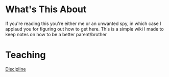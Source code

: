 = What's This About =
If you're reading this you're either me or an unwanted spy, in which case I applaud you for figuring out how to get here. 
This is a simple wiki I made to keep notes on how to be a better parent/brother


= Teaching =
[[./teaching.wiki***REMOVED***Discipline|Discipline]]
